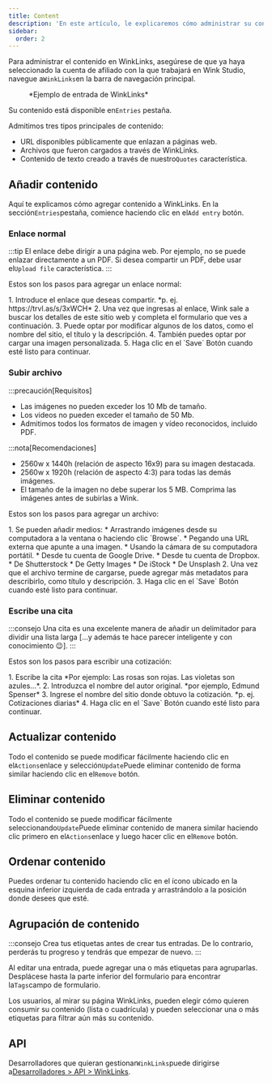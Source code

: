 ```yaml
---
title: Content
description: 'En este artículo, le explicaremos cómo administrar su contenido de WinkLinks.'
sidebar:
  order: 2
---
```


Para administrar el contenido en WinkLinks, asegúrese de que ya haya seleccionado la cuenta de afiliado con la que trabajará en Wink Studio, navegue a`WinkLinks`en la barra de navegación principal.

<figure>
  <CloudinaryImage width="350" height="561" resize="scale" quality="best" alt="Entrada de WinkLinks" src="academy/winklinks-entry" errorImage="noimage_opaque_nyrtl0.png" />

  <figcaption>*Ejemplo de entrada de WinkLinks*</figcaption>
</figure>


Su contenido está disponible en`Entries` pestaña.

Admitimos tres tipos principales de contenido:

* URL disponibles públicamente que enlazan a páginas web.
* Archivos que fueron cargados a través de WinkLinks.
* Contenido de texto creado a través de nuestro`Quotes` característica.

## Añadir contenido

Aquí te explicamos cómo agregar contenido a WinkLinks. En la sección`Entries`pestaña, comience haciendo clic en el`Add entry` botón.

### Enlace normal

:::tip
El enlace debe dirigir a una página web. Por ejemplo, no se puede enlazar directamente a un PDF. Si desea compartir un PDF, debe usar el`Upload file` característica.
:::

Estos son los pasos para agregar un enlace normal:

<Steps>
  1. Introduce el enlace que deseas compartir. *p. ej. https://trvl.as/s/3xWCH*
  2. Una vez que ingresas al enlace, Wink sale a buscar los detalles de este sitio web y completa el formulario que ves a continuación.
  3. Puede optar por modificar algunos de los datos, como el nombre del sitio, el título y la descripción.
  4. También puedes optar por cargar una imagen personalizada.
  5. Haga clic en el `Save` Botón cuando esté listo para continuar.
</Steps>


### Subir archivo

:::precaución\[Requisitos]

* Las imágenes no pueden exceder los 10 Mb de tamaño.
* Los videos no pueden exceder el tamaño de 50 Mb.
* Admitimos todos los formatos de imagen y vídeo reconocidos, incluido PDF.

:::nota\[Recomendaciones]

* 2560w x 1440h (relación de aspecto 16x9) para su imagen destacada.
* 2560w x 1920h (relación de aspecto 4:3) para todas las demás imágenes.
* El tamaño de la imagen no debe superar los 5 MB. Comprima las imágenes antes de subirlas a Wink.

Estos son los pasos para agregar un archivo:

<Steps>
  1. Se pueden añadir medios:
     * Arrastrando imágenes desde su computadora a la ventana o haciendo clic `Browse`.
     * Pegando una URL externa que apunte a una imagen.
     * Usando la cámara de su computadora portátil.
     * Desde tu cuenta de Google Drive.
     * Desde tu cuenta de Dropbox.
     * De Shutterstock
     * De Getty Images
     * De iStock
     * De Unsplash
  2. Una vez que el archivo termine de cargarse, puede agregar más metadatos para describirlo, como título y descripción.
  3. Haga clic en el `Save` Botón cuando esté listo para continuar.
</Steps>


### Escribe una cita

:::consejo
Una cita es una excelente manera de añadir un delimitador para dividir una lista larga \[...y además te hace parecer inteligente y con conocimiento 😉].
:::

Estos son los pasos para escribir una cotización:

<Steps>
  1. Escribe la cita *Por ejemplo: Las rosas son rojas. Las violetas son azules...*.
  2. Introduzca el nombre del autor original. *por ejemplo, Edmund Spenser*
  3. Ingrese el nombre del sitio donde obtuvo la cotización. *p. ej. Cotizaciones diarias*
  4. Haga clic en el `Save` Botón cuando esté listo para continuar.
</Steps>


## Actualizar contenido

Todo el contenido se puede modificar fácilmente haciendo clic en el`Actions`enlace y selección`Update`Puede eliminar contenido de forma similar haciendo clic en el`Remove` botón.

## Eliminar contenido

Todo el contenido se puede modificar fácilmente seleccionando`Update`Puede eliminar contenido de manera similar haciendo clic primero en el`Actions`enlace y luego hacer clic en el`Remove` botón.

## Ordenar contenido

Puedes ordenar tu contenido haciendo clic en el ícono ubicado en la esquina inferior izquierda de cada entrada y arrastrándolo a la posición donde desees que esté.

## Agrupación de contenido

:::consejo
Crea tus etiquetas antes de crear tus entradas. De lo contrario, perderás tu progreso y tendrás que empezar de nuevo.
:::

Al editar una entrada, puede agregar una o más etiquetas para agruparlas. Desplácese hasta la parte inferior del formulario para encontrar la`Tags`campo de formulario.

Los usuarios, al mirar su página WinkLinks, pueden elegir cómo quieren consumir su contenido (lista o cuadrícula) y pueden seleccionar una o más etiquetas para filtrar aún más su contenido.

## API

Desarrolladores que quieran gestionar`WinkLinks`puede dirigirse a[Desarrolladores > API > WinkLinks](/developers/apis/#winklinks-api).

